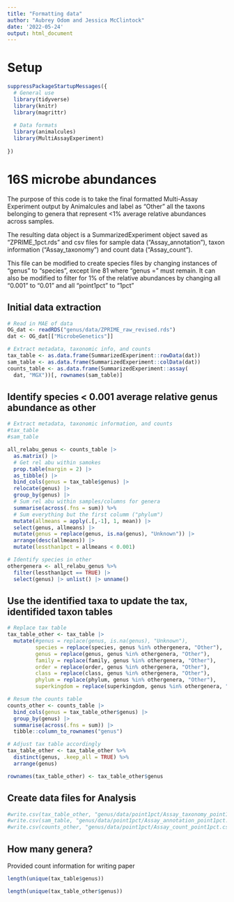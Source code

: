 ```yaml
---
title: "Formatting data"
author: "Aubrey Odom and Jessica McClintock"
date: '2022-05-24'
output: html_document
---
```


# Setup
```R
suppressPackageStartupMessages({
  # General use
  library(tidyverse)
  library(knitr)
  library(magrittr)
    
  # Data formats
  library(animalcules)
  library(MultiAssayExperiment)
    
})
```

# 16S microbe abundances

The purpose of this code is to take the final formatted Multi-Assay Experiment output by Animalcules and label as "Other" all the taxons belonging to genera that represent <1% average relative abundances across samples. 

The resulting data object is a SummarizedExperiment object saved as "ZPRIME_1pct.rds" and csv files for sample data ("Assay_annotation"), taxon information ("Assay_taxonomy") and count data ("Assay_count").

This file can be modified to create species files by changing instances of "genus" to "species", except line 81 where "genus =" must remain. It can also be modified to filter for 1% of the relative abundances by changing all "0.001" to "0.01" and all "point1pct" to "1pct"

## Initial data extraction
```r
# Read in MAE of data
OG_dat <- readRDS("genus/data/ZPRIME_raw_revised.rds")
dat <- OG_dat[["MicrobeGenetics"]]

# Extract metadata, taxonomic info, and counts
tax_table <- as.data.frame(SummarizedExperiment::rowData(dat))
sam_table <- as.data.frame(SummarizedExperiment::colData(dat))
counts_table <- as.data.frame(SummarizedExperiment::assay(
  dat, "MGX"))[, rownames(sam_table)]
```

## Identify species < 0.001 average relative genus abundance as other
```R
# Extract metadata, taxonomic information, and counts
#tax_table
#sam_table

all_relabu_genus <- counts_table |>
  as.matrix() |>
  # Get rel abu within samokes
  prop.table(margin = 2) |>
  as_tibble() |>
  bind_cols(genus = tax_table$genus) |>
  relocate(genus) |>
  group_by(genus) |>
  # Sum rel abu within samples/columns for genera
  summarise(across(.fns = sum)) %>%
  # Sum everything but the first columm ("phylum")
  mutate(allmeans = apply(.[,-1], 1, mean)) |>
  select(genus, allmeans) |>
  mutate(genus = replace(genus, is.na(genus), "Unknown")) |>
  arrange(desc(allmeans)) |>
  mutate(lessthan1pct = allmeans < 0.001)

# Identify species in other
othergenera <- all_relabu_genus %>%
  filter(lessthan1pct == TRUE) |>
  select(genus) |> unlist() |> unname()

```

## Use the identified taxa to update the tax, identifided taxon tables
```R
# Replace tax table
tax_table_other <- tax_table |>
  mutate(#genus = replace(genus, is.na(genus), "Unknown"),
         species = replace(species, genus %in% othergenera, "Other"),
         genus = replace(genus, genus %in% othergenera, "Other"),
         family = replace(family, genus %in% othergenera, "Other"),
         order = replace(order, genus %in% othergenera, "Other"),
         class = replace(class, genus %in% othergenera, "Other"),
         phylum = replace(phylum, genus %in% othergenera, "Other"),
         superkingdom = replace(superkingdom, genus %in% othergenera, "Other"))

# Resum the counts table
counts_other <- counts_table |>
  bind_cols(genus = tax_table_other$genus) |>
  group_by(genus) |>
  summarise(across(.fns = sum)) |>
  tibble::column_to_rownames("genus")

# Adjust tax table accordingly
tax_table_other <- tax_table_other %>%
  distinct(genus, .keep_all = TRUE) %>%
  arrange(genus)

rownames(tax_table_other) <- tax_table_other$genus

```

## Create data files for Analysis
```R
#write.csv(tax_table_other, "genus/data/point1pct/Assay_taxonomy_point1pct.csv")
#write.csv(sam_table, "genus/data/point1pct/Assay_annotation_point1pct.csv")
#write.csv(counts_other, "genus/data/point1pct/Assay_count_point1pct.csv")
```

## How many genera?
Provided count information for writing paper
```R
length(unique(tax_table$genus))

length(unique(tax_table_other$genus))
```



